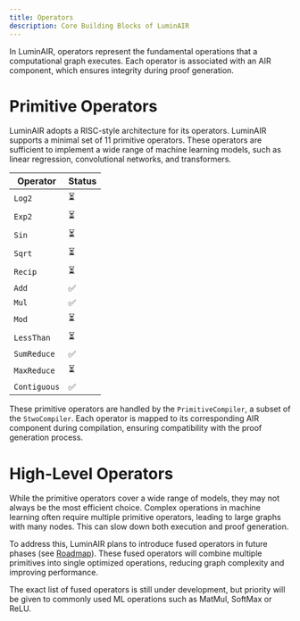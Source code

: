 ```yaml
---
title: Operators
description: Core Building Blocks of LuminAIR
---
```


In LuminAIR, operators represent the fundamental operations that a computational graph executes. 
Each operator is associated with an AIR component, which ensures integrity during proof generation. 

# Primitive Operators

LuminAIR adopts a RISC-style architecture for its operators.
LuminAIR supports a minimal set of 11 primitive operators. 
These operators are sufficient to implement a wide range of machine learning models, such as linear regression, convolutional networks, and transformers.

| Operator     | Status |
| ------------ | ------ |
| `Log2`       | ⏳     |
| `Exp2`       | ⏳     |
| `Sin`        | ⏳     |
| `Sqrt`       | ⏳     |
| `Recip`      | ⏳     |
| `Add`        | ✅     |
| `Mul`        | ✅     |
| `Mod`        | ⏳     |
| `LessThan`   | ⏳     |
| `SumReduce`  | ✅     |
| `MaxReduce`  | ⏳     |
| `Contiguous` | ✅     |

These primitive operators are handled by the `PrimitiveCompiler`, a subset of the `StwoCompiler`.
Each operator is mapped to its corresponding AIR component during compilation, ensuring compatibility with the proof generation process.

# High-Level Operators
While the primitive operators cover a wide range of models, they may not always be the most efficient choice. 
Complex operations in machine learning often require multiple primitive operators, leading to large graphs with many nodes. This can slow down both execution and proof generation.

To address this, LuminAIR plans to introduce fused operators in future phases (see [Roadmap](/more/roadmap)). 
These fused operators will combine multiple primitives into single optimized operations, reducing graph complexity and improving performance.

The exact list of fused operators is still under development, but priority will be given to commonly used ML operations such as MatMul, SoftMax or ReLU.